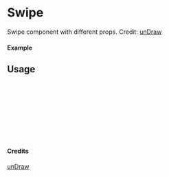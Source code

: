 
<Meta of={Swipe} title="unDraw/Swipe" />

# Swipe

Swipe component with different props.
Credit: [unDraw](https://undraw.co/illustrations)

#### Example

<Canvas of={Swipe.Primary} />

## Usage

```ts
import { Swipe } from "yadl-ui";

const Example = () => {
  return (
      <Swipe />
  );
};

export default Example;
```

#### Credits
[unDraw](https://undraw.co/illustrations)
